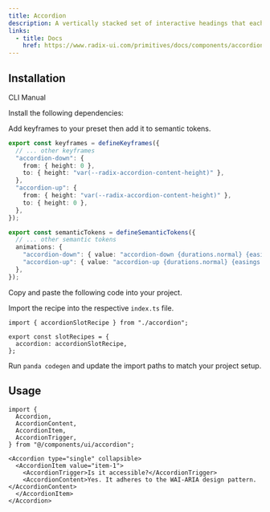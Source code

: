 ```yaml
---
title: Accordion
description: A vertically stacked set of interactive headings that each reveal an associated section of content.
links:
  - title: Docs
    href: https://www.radix-ui.com/primitives/docs/components/accordion
---
```


<ComponentPreview name="accordion-demo" />

## Installation

<InstallationTabs>

<TabsList>
  <TabsTrigger value="cli">CLI</TabsTrigger>
  <TabsTrigger value="manual">Manual</TabsTrigger>
</TabsList>

<TabsContent value="cli">

<PackageRunner command="nore-ui-cli@latest add accordion" />

</TabsContent>

<TabsContent value="manual">

<Steps>

<Step>Install the following dependencies:</Step>

<PackageInstaller name="@radix-ui/react-accordion" />

<Step>Add keyframes to your preset then add it to semantic tokens.</Step>

```ts highlight="3-10"
export const keyframes = defineKeyframes({
  // ... other keyframes
  "accordion-down": {
    from: { height: 0 },
    to: { height: "var(--radix-accordion-content-height)" },
  },
  "accordion-up": {
    from: { height: "var(--radix-accordion-content-height)" },
    to: { height: 0 },
  },
});
```

```ts highlight="4,5"
export const semanticTokens = defineSemanticTokens({
  // ... other semantic tokens
  animations: {
    "accordion-down": { value: "accordion-down {durations.normal} {easings.out}" },
    "accordion-up": { value: "accordion-up {durations.normal} {easings.out}" },
  },
});
```

<Step>Copy and paste the following code into your project.</Step>

<ComponentSource name="accordion.ts" type="slot-recipe" />

<ComponentSource name="accordion.tsx" type="component" />

<Step>Import the recipe into the respective `index.ts` file.</Step>

```tsx
import { accordionSlotRecipe } from "./accordion";

export const slotRecipes = {
  accordion: accordionSlotRecipe,
};
```

<Step>Run `panda codegen` and update the import paths to match your project setup.</Step>

</Steps>

</TabsContent>

</InstallationTabs>

## Usage

```tsx
import {
  Accordion,
  AccordionContent,
  AccordionItem,
  AccordionTrigger,
} from "@/components/ui/accordion";
```

```tsx
<Accordion type="single" collapsible>
  <AccordionItem value="item-1">
    <AccordionTrigger>Is it accessible?</AccordionTrigger>
    <AccordionContent>Yes. It adheres to the WAI-ARIA design pattern.</AccordionContent>
  </AccordionItem>
</Accordion>
```
